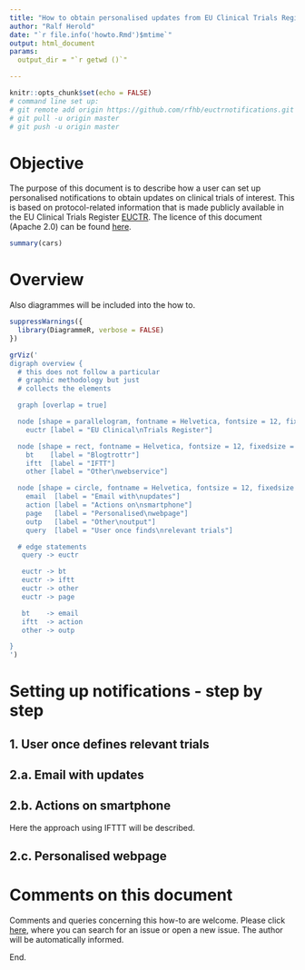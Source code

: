 ```yaml
---
title: "How to obtain personalised updates from EU Clinical Trials Register"
author: "Ralf Herold"
date: "`r file.info('howto.Rmd')$mtime`"
output: html_document
params: 
  output_dir = "`r getwd ()`"

---
```


```r
knitr::opts_chunk$set(echo = FALSE)
# command line set up:
# git remote add origin https://github.com/rfhb/euctrnotifications.git
# git pull -u origin master
# git push -u origin master
```

# Objective

The purpose of this document is to describe how a user can set up personalised notifications to obtain updates on clinical trials of interest. This is based on protocol-related information that is made publicly available in the EU Clinical Trials Register [EUCTR](https://www.clinicaltrialsregister.eu/). The licence of this document (Apache 2.0) can be found [here](https://github.com/rfhb/euctrnotifications/blob/master/LICENSE).

```r
summary(cars)
```

# Overview

Also diagrammes will be included into the how to. 

```r
suppressWarnings({
  library(DiagrammeR, verbose = FALSE)
})

grViz('
digraph overview {
  # this does not follow a particular 
  # graphic methodology but just 
  # collects the elements 

  graph [overlap = true]

  node [shape = parallelogram, fontname = Helvetica, fontsize = 12, fixedsize = true, height = 1, width = 2]
    euctr [label = "EU Clinical\nTrials Register"]

  node [shape = rect, fontname = Helvetica, fontsize = 12, fixedsize = true, height = 1, width = 1]
    bt    [label = "Blogtrottr"]
    iftt  [label = "IFTT"]
    other [label = "Other\nwebservice"]

  node [shape = circle, fontname = Helvetica, fontsize = 12, fixedsize = true, height = 1, width = 1]
    email  [label = "Email with\nupdates"]
    action [label = "Actions on\nsmartphone"]
    page   [label = "Personalised\nwebpage"]
    outp   [label = "Other\noutput"]
    query  [label = "User once finds\nrelevant trials"]

  # edge statements
   query -> euctr

   euctr -> bt
   euctr -> iftt
   euctr -> other
   euctr -> page

   bt    -> email
   iftt  -> action
   other -> outp

}
')

```

# Setting up notifications - step by step

## 1. User once defines relevant trials

## 2.a. Email with updates

## 2.b. Actions on smartphone

Here the approach using IFTTT will be described. 

## 2.c. Personalised webpage

# Comments on this document

Comments and queries concerning this how-to are welcome. Please click [here](https://github.com/rfhb/euctrnotifications/issues), where you can search for an issue or open a new issue. The author will be automatically informed. 

End.

